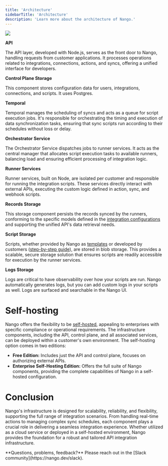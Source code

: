 ```yaml
---
title: 'Architecture'
sidebarTitle: 'Architecture'
description: 'Learn more about the architecture of Nango.'
---
```


<Frame>
  <img src="/images/architecture.png" />
</Frame>

**API**

The API layer, developed with Node.js, serves as the front door to Nango, handling requests from customer applications. It processes operations related to integrations, connections, actions, and syncs, offering a unified interface for developers.

**Control Plane Storage**

This component stores configuration data for users, integrations, connections, and scripts. It uses Postgres.

**Temporal**

Temporal manages the scheduling of syncs and acts as a queue for script execution jobs. It's responsible for orchestrating the timing and execution of data synchronization tasks, ensuring that sync scripts run according to their schedules without loss or delay.

**Orchestrator Service**

The Orchestrator Service dispatches jobs to runner services. It acts as the central manager that allocates script execution tasks to available runners, balancing load and ensuring efficient processing of integration logic.

**Runner Services**

Runner services, built on Node, are isolated per customer and responsible for running the integration scripts. These services directly interact with external APIs, executing the custom logic defined in action, sync, and webhook scripts. 

**Records Storage**

This storage component persists the records synced by the runners, conforming to the specific models defined in the [integration configurations](/understand/concepts/scripts#integration-configuration) and supporting the unified API's data retrieval needs.

**Script Storage**

Scripts, whether provided by Nango as [templates](/understand/concepts/templates) or developed by customers ([step-by-step guide](/customize/guides/create-a-custom-integration)), are stored in blob storage. This provides a scalable, secure storage solution that ensures scripts are readily accessible for execution by the runner services.

**Logs Storage**

Logs are critical to have observability over how your scripts are run. Nango automatically generates logs, but you can add custom logs in your scripts as well. Logs are surfaced and searchable in the Nango UI. 

# Self-hosting

Nango offers the flexibility to be [self-hosted](/host/cloud), appealing to enterprises with specific compliance or operational requirements. The infrastructure components, including the API, control plane, and all associated services, can be deployed within a customer's own environment. The self-hosting option comes in two editions:

- **Free Edition:** Includes just the API and control plane, focuses on authorizing external APIs.
- **Enterprise Self-Hosting Edition:** Offers the full suite of Nango components, providing the complete capabilities of Nango in a self-hosted configuration.

# Conclusion

Nango's infrastructure is designed for scalability, reliability, and flexibility, supporting the full range of integration scenarios. From handling real-time actions to managing complex sync schedules, each component plays a crucial role in delivering a seamless integration experience. Whether utilized as a cloud service or deployed in a self-hosted environment, Nango provides the foundation for a robust and tailored API integration infrastructure.

<Tip>
**Questions, problems, feedback?** Please reach out in the [Slack community](https://nango.dev/slack).
</Tip>